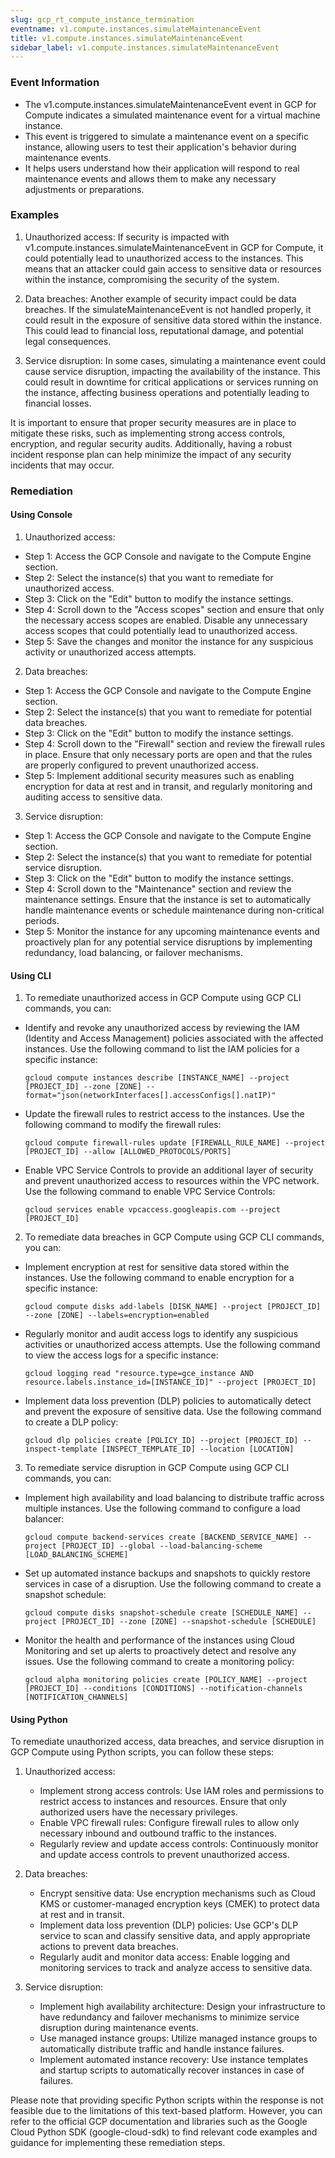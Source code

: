 ```yaml
--- 
slug: gcp_rt_compute_instance_termination
eventname: v1.compute.instances.simulateMaintenanceEvent
title: v1.compute.instances.simulateMaintenanceEvent
sidebar_label: v1.compute.instances.simulateMaintenanceEvent
---
```

                       
### Event Information

- The v1.compute.instances.simulateMaintenanceEvent event in GCP for Compute indicates a simulated maintenance event for a virtual machine instance.
- This event is triggered to simulate a maintenance event on a specific instance, allowing users to test their application's behavior during maintenance events.
- It helps users understand how their application will respond to real maintenance events and allows them to make any necessary adjustments or preparations.


### Examples

1. Unauthorized access: If security is impacted with v1.compute.instances.simulateMaintenanceEvent in GCP for Compute, it could potentially lead to unauthorized access to the instances. This means that an attacker could gain access to sensitive data or resources within the instance, compromising the security of the system.

2. Data breaches: Another example of security impact could be data breaches. If the simulateMaintenanceEvent is not handled properly, it could result in the exposure of sensitive data stored within the instance. This could lead to financial loss, reputational damage, and potential legal consequences.

3. Service disruption: In some cases, simulating a maintenance event could cause service disruption, impacting the availability of the instance. This could result in downtime for critical applications or services running on the instance, affecting business operations and potentially leading to financial losses.

It is important to ensure that proper security measures are in place to mitigate these risks, such as implementing strong access controls, encryption, and regular security audits. Additionally, having a robust incident response plan can help minimize the impact of any security incidents that may occur.

### Remediation

#### Using Console

1. Unauthorized access:
- Step 1: Access the GCP Console and navigate to the Compute Engine section.
- Step 2: Select the instance(s) that you want to remediate for unauthorized access.
- Step 3: Click on the "Edit" button to modify the instance settings.
- Step 4: Scroll down to the "Access scopes" section and ensure that only the necessary access scopes are enabled. Disable any unnecessary access scopes that could potentially lead to unauthorized access.
- Step 5: Save the changes and monitor the instance for any suspicious activity or unauthorized access attempts.

2. Data breaches:
- Step 1: Access the GCP Console and navigate to the Compute Engine section.
- Step 2: Select the instance(s) that you want to remediate for potential data breaches.
- Step 3: Click on the "Edit" button to modify the instance settings.
- Step 4: Scroll down to the "Firewall" section and review the firewall rules in place. Ensure that only necessary ports are open and that the rules are properly configured to prevent unauthorized access.
- Step 5: Implement additional security measures such as enabling encryption for data at rest and in transit, and regularly monitoring and auditing access to sensitive data.

3. Service disruption:
- Step 1: Access the GCP Console and navigate to the Compute Engine section.
- Step 2: Select the instance(s) that you want to remediate for potential service disruption.
- Step 3: Click on the "Edit" button to modify the instance settings.
- Step 4: Scroll down to the "Maintenance" section and review the maintenance settings. Ensure that the instance is set to automatically handle maintenance events or schedule maintenance during non-critical periods.
- Step 5: Monitor the instance for any upcoming maintenance events and proactively plan for any potential service disruptions by implementing redundancy, load balancing, or failover mechanisms.

#### Using CLI

1. To remediate unauthorized access in GCP Compute using GCP CLI commands, you can:

- Identify and revoke any unauthorized access by reviewing the IAM (Identity and Access Management) policies associated with the affected instances. Use the following command to list the IAM policies for a specific instance:

  ```
  gcloud compute instances describe [INSTANCE_NAME] --project [PROJECT_ID] --zone [ZONE] --format="json(networkInterfaces[].accessConfigs[].natIP)"
  ```

- Update the firewall rules to restrict access to the instances. Use the following command to modify the firewall rules:

  ```
  gcloud compute firewall-rules update [FIREWALL_RULE_NAME] --project [PROJECT_ID] --allow [ALLOWED_PROTOCOLS/PORTS]
  ```

- Enable VPC Service Controls to provide an additional layer of security and prevent unauthorized access to resources within the VPC network. Use the following command to enable VPC Service Controls:

  ```
  gcloud services enable vpcaccess.googleapis.com --project [PROJECT_ID]
  ```

2. To remediate data breaches in GCP Compute using GCP CLI commands, you can:

- Implement encryption at rest for sensitive data stored within the instances. Use the following command to enable encryption for a specific instance:

  ```
  gcloud compute disks add-labels [DISK_NAME] --project [PROJECT_ID] --zone [ZONE] --labels=encryption=enabled
  ```

- Regularly monitor and audit access logs to identify any suspicious activities or unauthorized access attempts. Use the following command to view the access logs for a specific instance:

  ```
  gcloud logging read "resource.type=gce_instance AND resource.labels.instance_id=[INSTANCE_ID]" --project [PROJECT_ID]
  ```

- Implement data loss prevention (DLP) policies to automatically detect and prevent the exposure of sensitive data. Use the following command to create a DLP policy:

  ```
  gcloud dlp policies create [POLICY_ID] --project [PROJECT_ID] --inspect-template [INSPECT_TEMPLATE_ID] --location [LOCATION]
  ```

3. To remediate service disruption in GCP Compute using GCP CLI commands, you can:

- Implement high availability and load balancing to distribute traffic across multiple instances. Use the following command to configure a load balancer:

  ```
  gcloud compute backend-services create [BACKEND_SERVICE_NAME] --project [PROJECT_ID] --global --load-balancing-scheme [LOAD_BALANCING_SCHEME]
  ```

- Set up automated instance backups and snapshots to quickly restore services in case of a disruption. Use the following command to create a snapshot schedule:

  ```
  gcloud compute disks snapshot-schedule create [SCHEDULE_NAME] --project [PROJECT_ID] --zone [ZONE] --snapshot-schedule [SCHEDULE]
  ```

- Monitor the health and performance of the instances using Cloud Monitoring and set up alerts to proactively detect and resolve any issues. Use the following command to create a monitoring policy:

  ```
  gcloud alpha monitoring policies create [POLICY_NAME] --project [PROJECT_ID] --conditions [CONDITIONS] --notification-channels [NOTIFICATION_CHANNELS]
  ```

#### Using Python

To remediate unauthorized access, data breaches, and service disruption in GCP Compute using Python scripts, you can follow these steps:

1. Unauthorized access:
   - Implement strong access controls: Use IAM roles and permissions to restrict access to instances and resources. Ensure that only authorized users have the necessary privileges.
   - Enable VPC firewall rules: Configure firewall rules to allow only necessary inbound and outbound traffic to the instances.
   - Regularly review and update access controls: Continuously monitor and update access controls to prevent unauthorized access.

2. Data breaches:
   - Encrypt sensitive data: Use encryption mechanisms such as Cloud KMS or customer-managed encryption keys (CMEK) to protect data at rest and in transit.
   - Implement data loss prevention (DLP) policies: Use GCP's DLP service to scan and classify sensitive data, and apply appropriate actions to prevent data breaches.
   - Regularly audit and monitor data access: Enable logging and monitoring services to track and analyze access to sensitive data.

3. Service disruption:
   - Implement high availability architecture: Design your infrastructure to have redundancy and failover mechanisms to minimize service disruption during maintenance events.
   - Use managed instance groups: Utilize managed instance groups to automatically distribute traffic and handle instance failures.
   - Implement automated instance recovery: Use instance templates and startup scripts to automatically recover instances in case of failures.

Please note that providing specific Python scripts within the response is not feasible due to the limitations of this text-based platform. However, you can refer to the official GCP documentation and libraries such as the Google Cloud Python SDK (google-cloud-sdk) to find relevant code examples and guidance for implementing these remediation steps.


 